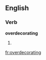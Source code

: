 
==English==

===Verb===
'''overdecorating'''

# {{present participle of|[[overdecorate]]}}

[[fr:overdecorating]]